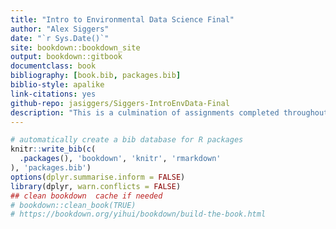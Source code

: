 ```yaml
--- 
title: "Intro to Environmental Data Science Final"
author: "Alex Siggers"
date: "`r Sys.Date()`"
site: bookdown::bookdown_site
output: bookdown::gitbook
documentclass: book
bibliography: [book.bib, packages.bib]
biblio-style: apalike
link-citations: yes
github-repo: jasiggers/Siggers-IntroEnvData-Final
description: "This is a culmination of assignments completed throughout the semester"
---
```


```r
# automatically create a bib database for R packages
knitr::write_bib(c(
  .packages(), 'bookdown', 'knitr', 'rmarkdown'
), 'packages.bib')
options(dplyr.summarise.inform = FALSE)
library(dplyr, warn.conflicts = FALSE)
## clean bookdown  cache if needed
# bookdown::clean_book(TRUE)
# https://bookdown.org/yihui/bookdown/build-the-book.html
```

